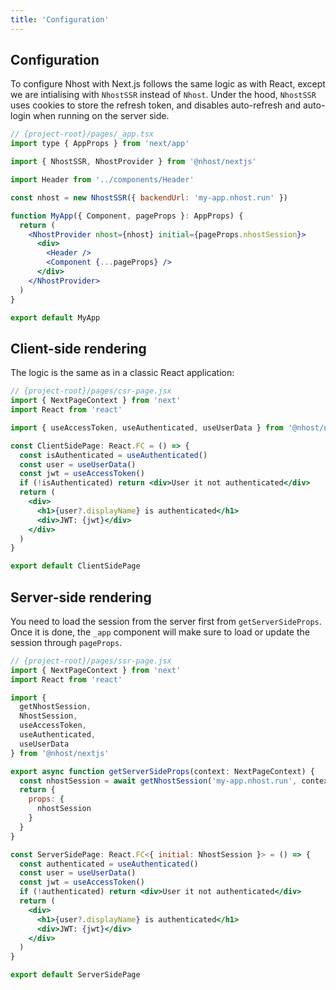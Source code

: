 ```yaml
---
title: 'Configuration'
---
```


## Configuration

To configure Nhost with Next.js follows the same logic as with React, except we are intialising with `NhostSSR` instead of `Nhost`.
Under the hood, `NhostSSR` uses cookies to store the refresh token, and disables auto-refresh and auto-login when running on the server side.

```jsx
// {project-root}/pages/_app.tsx
import type { AppProps } from 'next/app'

import { NhostSSR, NhostProvider } from '@nhost/nextjs'

import Header from '../components/Header'

const nhost = new NhostSSR({ backendUrl: 'my-app.nhost.run' })

function MyApp({ Component, pageProps }: AppProps) {
  return (
    <NhostProvider nhost={nhost} initial={pageProps.nhostSession}>
      <div>
        <Header />
        <Component {...pageProps} />
      </div>
    </NhostProvider>
  )
}

export default MyApp
```

## Client-side rendering

The logic is the same as in a classic React application:

```jsx
// {project-root}/pages/csr-page.jsx
import { NextPageContext } from 'next'
import React from 'react'

import { useAccessToken, useAuthenticated, useUserData } from '@nhost/nextjs'

const ClientSidePage: React.FC = () => {
  const isAuthenticated = useAuthenticated()
  const user = useUserData()
  const jwt = useAccessToken()
  if (!isAuthenticated) return <div>User it not authenticated</div>
  return (
    <div>
      <h1>{user?.displayName} is authenticated</h1>
      <div>JWT: {jwt}</div>
    </div>
  )
}

export default ClientSidePage
```

## Server-side rendering

You need to load the session from the server first from `getServerSideProps`. Once it is done, the `_app` component will make sure to load or update the session through `pageProps`.

```jsx
// {project-root}/pages/ssr-page.jsx
import { NextPageContext } from 'next'
import React from 'react'

import {
  getNhostSession,
  NhostSession,
  useAccessToken,
  useAuthenticated,
  useUserData
} from '@nhost/nextjs'

export async function getServerSideProps(context: NextPageContext) {
  const nhostSession = await getNhostSession('my-app.nhost.run', context)
  return {
    props: {
      nhostSession
    }
  }
}

const ServerSidePage: React.FC<{ initial: NhostSession }> = () => {
  const authenticated = useAuthenticated()
  const user = useUserData()
  const jwt = useAccessToken()
  if (!authenticated) return <div>User it not authenticated</div>
  return (
    <div>
      <h1>{user?.displayName} is authenticated</h1>
      <div>JWT: {jwt}</div>
    </div>
  )
}

export default ServerSidePage
```
